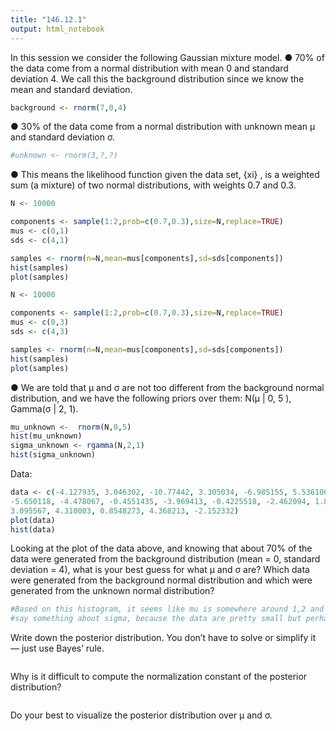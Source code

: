 ```yaml
---
title: "146.12.1"
output: html_notebook
---
```

In this session we consider the following Gaussian mixture model.
● 70% of the data come from a normal distribution with mean 0 and standard deviation 4.
We call this the background distribution since we know the mean and standard deviation.
```r
background <- rnorm(7,0,4)
```
● 30% of the data come from a normal distribution with unknown mean μ and standard
deviation σ.
```r
#unknown <- rnorm(3,?,?)
```
● This means the likelihood function given the data set, {xi} , is a weighted sum (a
mixture) of two normal distributions, with weights 0.7 and 0.3.
```r
N <- 10000

components <- sample(1:2,prob=c(0.7,0.3),size=N,replace=TRUE)
mus <- c(0,1)
sds <- c(4,1)

samples <- rnorm(n=N,mean=mus[components],sd=sds[components])
hist(samples)
plot(samples)
```

```r
N <- 10000

components <- sample(1:2,prob=c(0.7,0.3),size=N,replace=TRUE)
mus <- c(0,3)
sds <- c(4,3)

samples <- rnorm(n=N,mean=mus[components],sd=sds[components])
hist(samples)
plot(samples)
```
● We are told that μ and σ are not too different from the background normal distribution,
and we have the following priors over them: N(μ | 0, 5 ), Gamma(σ | 2, 1).

```r
mu_unknown <-  rnorm(N,0,5)
hist(mu_unknown)
sigma_unknown <- rgamma(N,2,1)
hist(sigma_unknown)
```
Data:
```r
data <- c(-4.127935, 3.046302, -10.77442, 3.305034, -6.985155, 5.536106, 1.294746, 7.638998,
-5.650118, -4.478067, -0.4551435, -3.969413, -0.4225518, -2.462094, 1.886675,
3.095567, 4.310003, 0.8548273, 4.368213, -2.152332)
plot(data)
hist(data)
```

Looking at the plot of the data above, and knowing that about 70% of the data were
generated from the background distribution (mean = 0, standard deviation = 4), what is
your best guess for what μ and σ are? Which data were generated from the background
normal distribution and which were generated from the unknown normal distribution?
```r
#Based on this histogram, it seems like mu is somewhere around 1,2 and it's really hard to 
#say something about sigma, because the data are pretty small but perhaps somewhere between 2.5 to 4.5, because it seems less spread than 4 and therefore the unkonwn could be less than 4.
```
Write down the posterior distribution. You don’t have to solve or simplify it — just use
Bayes’ rule.
```r

```
Why is it difficult to compute the normalization constant of the posterior distribution?
```r

```
Do your best to visualize the posterior distribution over μ and σ.
```r

```

